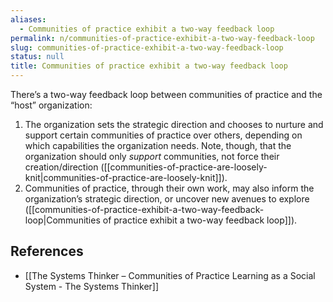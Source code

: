 ```yaml
---
aliases:
  - Communities of practice exhibit a two-way feedback loop
permalink: n/communities-of-practice-exhibit-a-two-way-feedback-loop
slug: communities-of-practice-exhibit-a-two-way-feedback-loop
status: null
title: Communities of practice exhibit a two-way feedback loop
---
```

There’s a two-way feedback loop between communities of practice and the “host” organization:

1. The organization sets the strategic direction and chooses to nurture and support certain communities of practice over others, depending on which capabilities the organization needs. Note, though, that the organization should only _support_ communities, not force their creation/direction ([[communities-of-practice-are-loosely-knit|communities-of-practice-are-loosely-knit]]).
2. Communities of practice, through their own work, may also inform the organization’s strategic direction, or uncover new avenues to explore ([[communities-of-practice-exhibit-a-two-way-feedback-loop|Communities of practice exhibit a two-way feedback loop]]).

## References

- [[The Systems Thinker – Communities of Practice Learning as a Social System - The Systems Thinker]]
